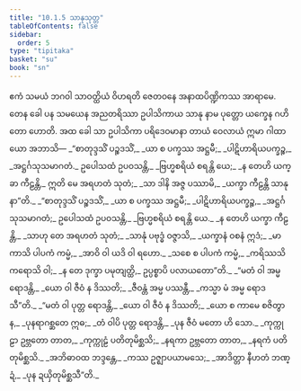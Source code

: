 ```yaml
---
title: "10.1.5 သာနုသုတ္တ"
tableOfContents: false
sidebar:
  order: 5
type: "tipitaka"
basket: "su"
book: "sn"
---
```



<DynamicBreadcrumb />

<Division number="239" book="sn" e="ch" v="18" p="315">

<Paragraph number="1469" book="sn">
ဧကံ သမယံ ဘဂဝါ သာဝတ္ထိယံ ဝိဟရတိ ဇေတဝနေ အနာထပိဏ္ဍိကဿ အာရာမေ. တေန ခေါ ပန သမယေန အညတရိဿာ ဥပါသိကာယ သာနု နာမ ပုတ္တော ယက္ခေန ဂဟိတော ဟောတိ. အထ ခေါ သာ ဥပါသိကာ ပရိဒေဝမာနာ တာယံ ဝေလာယံ ဣမာ ဂါထာယော အဘာသိ—
</Paragraph>

<Paragraph number="1470" type="verses" book="sn">
_“စာတုဒ္ဒသိံ ပဉ္စဒသိံ,_  
_ယာ စ ပက္ခဿ အဋ္ဌမီ;_  
_ပါဋိဟာရိယပက္ခဉ္စ,_  
_အဋ္ဌင်္ဂသုသမာဂတံ._  

</Paragraph>

<Paragraph number="1471" book="sn">
ဥပေါသထံ ဥပဝသန္တိ,_  
_ဗြဟ္မစရိယံ စရန္တိ ယေ;_  
_န တေဟိ ယက္ခာ ကီဠန္တိ,_  
ဣတိ မေ အရဟတံ သုတံ;_  
_သာ ဒါနိ အဇ္ဇ ပဿာမိ,_  
_ယက္ခာ ကီဠန္တိ သာနုနာ”တိ._  

</Paragraph>

<Paragraph number="1472" type="verses" book="sn">
_“စာတုဒ္ဒသိံ ပဉ္စဒသိံ,_  
_ယာ စ ပက္ခဿ အဋ္ဌမီ;_  
_ပါဋိဟာရိယပက္ခဉ္စ,_  
_အဋ္ဌင်္ဂသုသမာဂတံ;_  
ဥပေါသထံ ဥပဝသန္တိ,_  
_ဗြဟ္မစရိယံ စရန္တိ ယေ._  

</Paragraph>

<Paragraph number="1473" type="verses" book="sn">
_န တေဟိ ယက္ခာ ကီဠန္တိ,_  
_သာဟု တေ အရဟတံ သုတံ;_  
_သာနုံ ပဗုဒ္ဓံ ဝဇ္ဇာသိ,_  
_ယက္ခာနံ ဝစနံ ဣဒံ;_  
_မာကာသိ ပါပကံ ကမ္မံ,_  
_အာဝိ ဝါ ယဒိ ဝါ ရဟော._  

</Paragraph>

<Paragraph number="1474" type="verses" book="sn">
_သစေ စ ပါပကံ ကမ္မံ,_  
_ကရိဿသိ ကရောသိ ဝါ;_  
_န တေ ဒုက္ခာ ပမုတျတ္ထိ,_  
ဥပ္ပစ္စာပိ ပလာယတော”တိ._  

</Paragraph>

<Paragraph number="1475" type="verses" book="sn">
_“မတံ ဝါ အမ္မ ရောဒန္တိ,_  
_ယော ဝါ ဇီဝံ န ဒိဿတိ;_  
_ဇီဝန္တံ အမ္မ ပဿန္တီ,_  
_ကသ္မာ မံ အမ္မ ရောဒသီ”တိ._  

</Paragraph>

<Paragraph number="1476" type="verses" book="sn">
_“မတံ ဝါ ပုတ္တ ရောဒန္တိ,_  
_ယော ဝါ ဇီဝံ န ဒိဿတိ;_  
_ယော စ ကာမေ စဇိတွာန,_  
_ပုနရာဂစ္ဆတေ ဣဓ;_  
_တံ ဝါပိ ပုတ္တ ရောဒန္တိ,_  
_ပုန ဇီဝံ မတော ဟိ သော._  

</Paragraph>

<Paragraph number="1477" type="verses" book="sn">
_ကုက္ကုဠာ ဥဗ္ဘတော တာတ,_  
_ကုက္ကုဠံ ပတိတုမိစ္ဆသိ;_  
_နရကာ ဥဗ္ဘတော တာတ,_  
_နရကံ ပတိတုမိစ္ဆသိ._  

</Paragraph>

<Paragraph number="1478" type="verses" book="sn">
_အဘိဓာဝထ ဘဒ္ဒန္တေ,_  
_ကဿ ဥဇ္ဈာပယာမသေ;_  
_အာဒိတ္တာ နီဟတံ ဘဏ္ဍံ,_  
_ပုန ဍယှိတုမိစ္ဆသီ”တိ._
</Paragraph>
</Division>